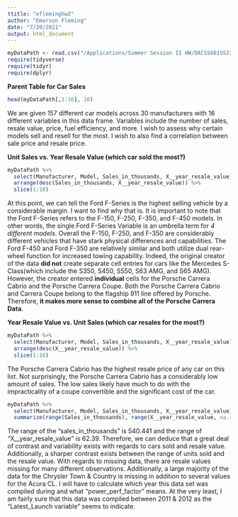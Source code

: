 ```yaml
---
ttitle: "efleminghw2"
author: "Emerson Fleming"
date: "7/20/2021"
output: html_document
---
```

```r
myDataPath <- read.csv("/Applications/Summer Session II HW/DACSS601SS22021/_data/Car_sales.csv", header=TRUE) 
require(tidyverse)
require(tidyr)
require(dplyr)
```
**Parent Table for Car Sales**
```r
head(myDataPath[,1:16], 10)
```
We are given 157 different car models across 30 manufacturers with 16 different variables in this data frame. Variables include the number of sales, resale value, price, fuel efficiency, and more.
I wish to assess why certain models sell and resell for the most. I wish to also find a correlation between sale price and resale price.

**Unit Sales vs. Year Resale Value (which car sold the most?)**
```r
myDataPath %>%
  select(Manufacturer, Model, Sales_in_thousands, X__year_resale_value) %>% 
  arrange(desc(Sales_in_thousands, X__year_resale_value)) %>%
  slice(1:10)
```
At this point, we can tell the Ford F-Series is the highest selling vehicle by a considerable margin. I want to find why that is. 
It is important to note that the Ford F-Series refers to the F-150, F-250, F-350, and F-450 models. In other words, the single Ford F-Series Variable is an umbrella term for *4 different models*. Overall the F-150, F-250, and F-350 are considerably different vehicles that have stark physical differences and capabilities. The Ford F-450 and Ford F-350 are relatively similar and both utilize dual rear-wheel function for increased towing capability. 
Indeed, the original creator of the data **did not** create separate cell entries for cars like the Mercedes S-Class(which include the S350, S450, S550, S63 AMG, and S65 AMG). However, the creator entered **individual** cells for the Porsche Carrera Cabrio and the Porsche Carrera Coupe. Both the Porsche Carrera Cabrio and Carrera Coupe belong to the flagship 911 line offered by Porsche. Therefore, **it makes more sense to combine all of the Porsche Carrera Data**.

**Year Resale Value vs. Unit Sales (which car resales for the most?)**
```r
myDataPath %>%
  select(Manufacturer, Model, Sales_in_thousands, X__year_resale_value) %>% 
  arrange(desc(X__year_resale_value)) %>%
  slice(1:10)
```
The Porsche Carrera Cabrio has the highest resale price of any car on this list. Not surprisingly, the Porsche Carrera Cabrio has a considerably low amount of sales. The low sales likely have much to do with the impracticality of a coupe convertible and the significant cost of the car. 

```r
myDataPath %>%
  select(Manufacturer, Model, Sales_in_thousands, X__year_resale_value) %>%
  summarize(range(Sales_in_thousands), range(X__year_resale_value, na.rm = TRUE))
```
The range of the "sales_in_thousands" is 540.441 and the range of "X__year_resale_value" is 62.39. Therefore, we can deduce that a great deal of contrast and variability exists with regards to cars sold and resale value. Additionally, a sharper contrast exists between the range of units sold and the resale value. 
With regards to missing data, there are resale values missing for many different observations. Additionally, a large majority of the data for the Chrysler Town & Country is missing in addition to several values for the Acura CL. 
I will have to calculate which year this data set was compiled during and what "power_perf_factor" means. At the very least, I am fairly sure that this data was compiled between 2011 & 2012 as the "Latest_Launch variable" seems to indicate.


